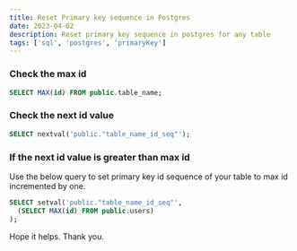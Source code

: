 ```yaml
---
title: Reset Primary key sequence in Postgres
date: 2023-04-02
description: Reset primary key sequence in postgres for any table
tags: ['sql', 'postgres', 'primaryKey']
---
```


### Check the max id

```sql
SELECT MAX(id) FROM public.table_name;
```

### Check the next id value

```sql
SELECT nextval('public."table_name_id_seq"');
```

### If the next id value is greater than max id

Use the below query to set primary key id sequence of your table to max id incremented by one.

```sql
SELECT setval('public."table_name_id_seq"',
  (SELECT MAX(id) FROM public.users)
);
```

Hope it helps. Thank you.
